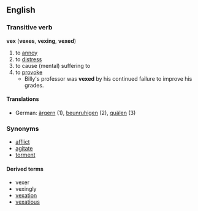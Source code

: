 ==English==
===Transitive verb===
'''vex''' ('''vexes''', '''vexing''', '''vexed''')
# to [[annoy]]
# to [[distress]]
# to cause (mental) suffering to
# to [[provoke]]
#* Billy's professor was '''vexed''' by his continued failure to improve his grades.
====Translations====
*German: [[ärgern]] (1), [[beunruhigen]] (2), [[quälen]] (3)
=== Synonyms ===
*[[afflict]]
*[[agitate]]
*[[torment]]
====Derived terms====
*vexer
*vexingly
*[[vexation]]
*[[vexatious]]